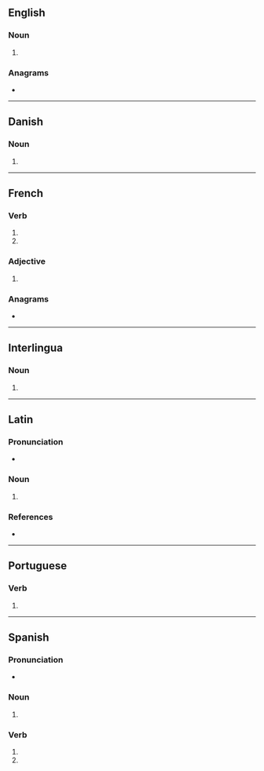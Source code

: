 {{also|murés|mûres|Mureș}}
==English==

===Noun===
{{head|en|noun form}}

# {{plural of|en|mure}}

===Anagrams===
* {{anagrams|en|a=emrsu|Esrum|Remus|Sumer|merus|murse|muser|resum|semur|serum}}

----

==Danish==

===Noun===
{{head|da|noun form|g=c}}

# {{inflection of|da|mur||indef|gen|p}}

----

==French==

===Verb===
{{head|fr|verb form}}

# {{inflection of|fr|murer||2|s|pres|indc}}
# {{inflection of|fr|murer||2|s|pres|subj}}

===Adjective===
{{head|fr|adjective form}}

# {{alternative spelling of|fr|mûres}}

===Anagrams===
* {{anagrams|fr|a=emrsu|meurs|muser|sérum|Sumer}}

----

==Interlingua==

===Noun===
{{head|ia|noun form}}

# {{plural of|ia|mure}}

----

==Latin==

===Pronunciation===
* {{la-IPA|mūrēs}}

===Noun===
{{la-noun-form|mūrēs}}

# {{inflection of|la|mūs||nom//acc//voc|p}}

===References===
* {{R:du Cange}}

----

==Portuguese==

===Verb===
{{head|pt|verb form}}

# {{pt-verb-form-of|murar}}

----

==Spanish==

===Pronunciation===
* {{es-IPA}}

===Noun===
{{head|es|noun plural form|g=m-p}}

# {{plural of|es|mur}}

===Verb===
{{head|es|verb form}}

# {{es-verb form of|ending=ar|mood=imperative|sense=negative|pers=2|formal=no|number=singular|murar}}
# {{es-verb form of|ending=ar|mood=subjunctive|tense=present|pers=2|formal=no|number=singular|murar}}